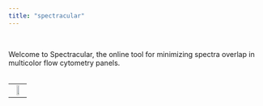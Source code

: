 ```yaml
---
title: "spectracular"
---
```


<br>

Welcome to Spectracular, the online tool for minimizing spectra overlap in multicolor flow cytometry panels.
<br><br>
<table style="width:100%">
<tr>
<td><center>[![](spectracular_files/figure-html/launch.png){ width=50% }](https://services.healthtech.dtu.dk/shiny/spectracular/)</center></td>

</tr>
</table>